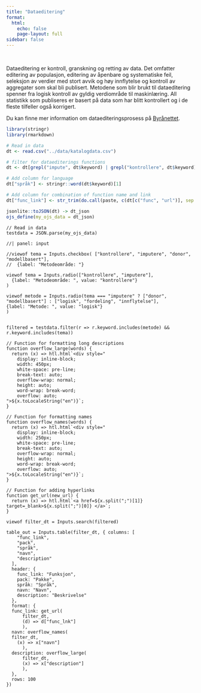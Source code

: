 ```yaml
---
title: "Dataeditering"
format:
  html:
    echo: false
    page-layout: full
sidebar: false
---
```

<br>

Dataeditering er kontroll, granskning og retting av data. Det omfatter editering av populasjon, editering av åpenbare og systematiske feil, seleksjon av verdier med stort avvik og høy innflytelse og kontroll av aggregater som skal bli publisert. Metodene som blir brukt til dataeditering spenner fra logisk kontroll av gyldig verdiområde til maskinlæring. All statistikk som publiseres er basert på data som har blitt kontrollert og i de fleste tilfeller også korrigert. 

Du kan finne mer information om dataediteringsprosess på [Byrånettet](https://ssbno.sharepoint.com/sites/Metodikkistatistikkproduksjonen/SitePages/Dataeditering.aspx). 


```r
library(stringr)
library(rmarkdown)

# Read in data
dt <- read.csv("../data/katalogdata.csv")

# filter for dataediterings functions
dt <- dt[grepl("impute", dt$keyword) | grepl("kontrollere", dt$keyword), ]

# Add column for language
dt["språk"] <- stringr::word(dt$keyword)[1]

# Add column for combination of function name and link
dt["func_link"] <- str_trim(do.call(paste, c(dt[c("func", "url")], sep = ";")))

jsonlite::toJSON(dt) -> dt_json
ojs_define(my_ojs_data = dt_json)
```

```ojs
// Read in data
testdata = JSON.parse(my_ojs_data)
```

```ojs
//| panel: input

//viewof tema = Inputs.checkbox( ["kontrollere", "imputere", "donor", "modellbasert"],
//  {label: "Metodeområde: "}
  
viewof tema = Inputs.radio(["kontrollere", "imputere"],
  {label: "Metodeområde: ", value: "kontrollere"} 
)

viewof metode = Inputs.radio(tema === "imputere" ? ["donor", "modellbasert"] : ["logisk", "fordeling", "innflytelse"],
{label: "Metode: ", value: "logisk"}
)


```



```ojs

filtered = testdata.filter(r => r.keyword.includes(metode) && r.keyword.includes(tema))

```

```ojs

// Function for formatting long descriptions
function overflow_large(words) {
  return (x) => htl.html`<div style="
    display: inline-block;
    width: 450px;
    white-space: pre-line;
    break-text: auto;
    overflow-wrap: normal;
    height: auto;
    word-wrap: break-word;
    overflow: auto;
">${x.toLocaleString("en")}`;
}

// Function for formatting names
function overflow_names(words) {
  return (x) => htl.html`<div style="
    display: inline-block;
    width: 250px;
    white-space: pre-line;
    break-text: auto;
    overflow-wrap: normal;
    height: auto;
    word-wrap: break-word;
    overflow: auto;
">${x.toLocaleString("en")}`;
}

// Function for adding hyperlinks
function get_url(new_url) {
  return (x) => htl.html`<a href=${x.split(";")[1]} target=_blank>${x.split(";")[0]} </a>`;
}

```

```ojs
viewof filter_dt = Inputs.search(filtered)

table_out = Inputs.table(filter_dt, { columns: [
    "func_link",
    "pack",
    "språk",
    "navn",
    "description"
  ],
  header: {
    func_link: "Funksjon",
    pack: "Pakke",
    språk: "Språk",
    navn: "Navn",
    description: "Beskrivelse"
  },
  format: {
  func_link: get_url(
      filter_dt, 
      (d) => d["func_lnk"]
      ),
  navn: overflow_names(
  filter_dt,
    (x) => x["navn"]
      ),
  description: overflow_large(
      filter_dt,
      (x) => x["description"]
      ),
  },
  rows: 100
})

```

